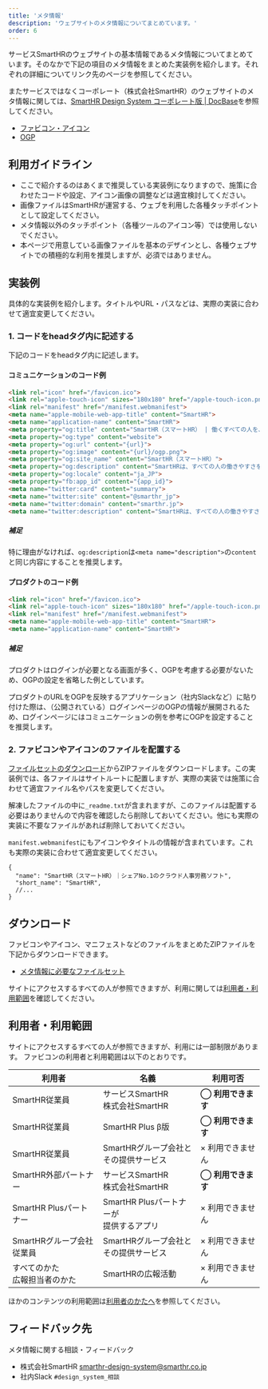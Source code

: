 ```yaml
---
title: 'メタ情報'
description: 'ウェブサイトのメタ情報についてまとめています。'
order: 6
---
```


サービスSmartHRのウェブサイトの基本情報であるメタ情報についてまとめています。そのなかで下記の項目のメタ情報をまとめた実装例を紹介します。それぞれの詳細についてリンク先のページを参照してください。

またサービスではなくコーポレート（株式会社SmartHR）のウェブサイトのメタ情報に関しては、[SmartHR Design System コーポレート版 | DocBase](https://smarthr-inc.docbase.io/posts/2775925#%E3%83%A1%E3%82%BF%E6%83%85%E5%A0%B1)を参照してください。

- [ファビコン・アイコン](/basics/meta/favicon)
- [OGP](/basics/meta/ogp)


## 利用ガイドライン

- ここで紹介するのはあくまで推奨している実装例になりますので、施策に合わせたコードや設定、アイコン画像の調整などは適宜検討してください。
- 画像ファイルはSmartHRが運営する、ウェブを利用した各種タッチポイントとして設定してください。
- メタ情報以外のタッチポイント（各種ツールのアイコン等）では使用しないでください。
- 本ページで用意している画像ファイルを基本のデザインとし、各種ウェブサイトでの積極的な利用を推奨しますが、必須ではありません。


## 実装例

具体的な実装例を紹介します。タイトルやURL・パスなどは、実際の実装に合わせて適宜変更してください。

### 1. コードをheadタグ内に記述する

下記のコードをheadタグ内に記述します。

#### コミュニケーションのコード例

```html codeBlock
<link rel="icon" href="/favicon.ico">
<link rel="apple-touch-icon" sizes="180x180" href="/apple-touch-icon.png">
<link rel="manifest" href="/manifest.webmanifest">
<meta name="apple-mobile-web-app-title" content="SmartHR">
<meta name="application-name" content="SmartHR">
<meta property="og:title" content="SmartHR（スマートHR） | 働くすべての人を、支える。">
<meta property="og:type" content="website">
<meta property="og:url" content="{url}">
<meta property="og:image" content="{url}/ogp.png">
<meta property="og:site_name" content="SmartHR（スマートHR）">
<meta property="og:description" content="SmartHRは、すべての人の働きやすさを支える、シェア・満足度No1の「クラウド人事労務ソフト」です。">
<meta property="og:locale" content="ja_JP">
<meta property="fb:app_id" content="{app_id}">
<meta name="twitter:card" content="summary">
<meta name="twitter:site" content="@smarthr_jp">
<meta name="twitter:domain" content="smarthr.jp">
<meta name="twitter:description" content="SmartHRは、すべての人の働きやすさを支える、シェア・満足度No1の「クラウド人事労務ソフト」です。">
```

##### 補足

特に理由がなければ、`og:description`は`<meta name="description">`の`content`と同じ内容にすることを推奨します。

#### プロダクトのコード例

```html codeBlock
<link rel="icon" href="/favicon.ico">
<link rel="apple-touch-icon" sizes="180x180" href="/apple-touch-icon.png">
<link rel="manifest" href="/manifest.webmanifest">
<meta name="apple-mobile-web-app-title" content="SmartHR">
<meta name="application-name" content="SmartHR">
```

##### 補足

プロダクトはログインが必要となる画面が多く、OGPを考慮する必要がないため、OGPの設定を省略した例としています。

プロダクトのURLをOGPを反映するアプリケーション（社内Slackなど）に貼り付けた際は、（公開されている）ログインページのOGPの情報が展開されるため、ログインページにはコミュニケーションの例を参考にOGPを設定することを推奨します。

### 2. ファビコンやアイコンのファイルを配置する

[ファイルセットのダウンロード](#h2-2)からZIPファイルをダウンロードします。この実装例では、各ファイルはサイトルートに配置しますが、実際の実装では施策に合わせて適宜ファイル名やパスを変更してください。

解凍したファイルの中に`_readme.txt`が含まれますが、このファイルは配置する必要はありませんので内容を確認したら削除しておいてください。他にも実際の実装に不要なファイルがあれば削除しておいてください。

`manifest.webmanifest`にもアイコンやタイトルの情報が含まれています。これも実際の実装に合わせて適宜変更してください。

```text codeBlock
{
  "name": "SmartHR（スマートHR）｜シェアNo.1のクラウド人事労務ソフト",
  "short_name": "SmartHR",
  //...
}
```

## ダウンロード

ファビコンやアイコン、マニフェストなどのファイルをまとめたZIPファイルを下記からダウンロードできます。

- <a href="/downloads/SmartHR_meta.zip">メタ情報に必要なファイルセット</a>

サイトにアクセスするすべての人が参照できますが、利用に関しては[利用者・利用範囲](#h2-3)を確認してください。


## 利用者・利用範囲

サイトにアクセスするすべての人が参照できますが、利用には一部制限があります。
ファビコンの利用者と利用範囲は以下のとおりです。

<TableWrapper>
  <table>
    <thead>
    <tr>
      <th>利用者</th>
      <th>名義</th>
      <th>利用可否</th>
    </tr>
    </thead>
    <tbody>
    <tr>
      <td>SmartHR従業員</td>
      <td>サービスSmartHR<br/>株式会社SmartHR</td>
      <td><strong>◯ 利用できます</strong></td>
    </tr>
    <tr>
      <td>SmartHR従業員</td>
      <td>SmartHR Plus β版</td>
      <td><strong>◯ 利用できます</strong></td>
    </tr>
    <tr>
      <td>SmartHR従業員</td>
      <td>SmartHRグループ会社と<br/>その提供サービス</td>
      <td>× 利用できません</td>
    </tr>
    <tr>
      <td>SmartHR外部パートナー</td>
      <td>サービスSmartHR<br/>株式会社SmartHR</td>
      <td><strong>◯ 利用できます</strong></td>
    </tr>
    <tr>
      <td>SmartHR Plusパートナー</td>
      <td>SmartHR Plusパートナーが<br/>提供するアプリ</td>
      <td>× 利用できません</td>
    </tr>
    <tr>
      <td>SmartHRグループ会社<br/>従業員</td>
      <td>SmartHRグループ会社と<br/>その提供サービス</td>
      <td>× 利用できません</td>
    </tr>
    <tr>
      <td>すべてのかた<br/>広報担当者のかた</td>
      <td>SmartHRの広報活動</td>
      <td>× 利用できません</td>
    </tr>
    </tbody>
  </table>
</TableWrapper>

ほかのコンテンツの利用範囲は[利用者のかたへ](/introduction/user/)を参照してください。


## フィードバック先
メタ情報に関する相談・フィードバック

- 株式会社SmartHR smarthr-design-system@smarthr.co.jp
- 社内Slack `#design_system_相談`
